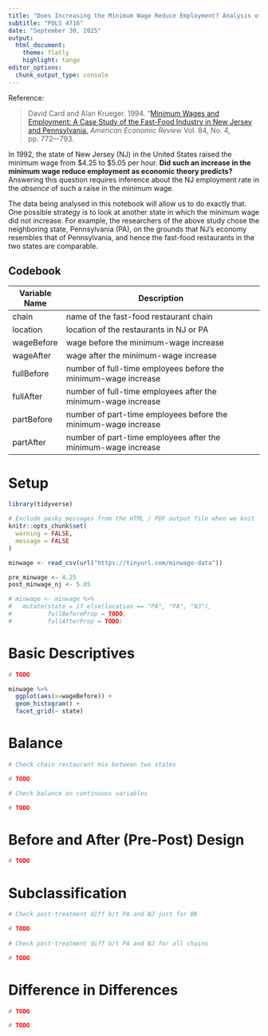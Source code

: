 ```yaml
---
title: "Does Increasing the Minimum Wage Reduce Employment? Analysis of an Observational Study"
subtitle: "POLS 4716"
date: "September 30, 2025"
output:
  html_document:
    theme: flatly
    highlight: tango
editor_options: 
  chunk_output_type: console
---
```


<!--
When you are ready, click on Knit button in R Studio to produce 
an HTML document of your results.
-->

Reference:

> David Card and Alan Krueger. 1994. "[Minimum Wages and Employment: A Case Study of the Fast-Food Industry in New Jersey and Pennsylvania.](https://davidcard.berkeley.edu/papers/njmin-aer.pdf) *American Economic Review* Vol. 84, No. 4, pp. 772–-793.

In 1992, the state of New Jersey (NJ) in the United States raised the minimum wage from \$4.25 to \$5.05 per hour. **Did such an increase in the minimum wage reduce employment as economic theory predicts?** Answering this question requires inference about the NJ employment rate in the *absence* of such a raise in the minimum wage.

The data being analysed in this notebook will allow us to do exactly that. One possible strategy is to look at another state in which the minimum wage did not increase. For example, the researchers of the above study chose the neighboring state, Pennsylvania (PA), on the grounds that NJ’s economy resembles that of Pennsylvania, and hence the fast-food restaurants in the two states are comparable.

## Codebook

| Variable Name    | Description                                                    |
|------------------|----------------------------------------------------------------|
| chain            | name of the fast-food restaurant chain                         |
| location         | location of the restaurants in NJ or PA                        |
| wageBefore       | wage before the minimum-wage increase                          |
| wageAfter        | wage after the minimum-wage increase                           |
| fullBefore       | number of full-time employees before the minimum-wage increase |
| fullAfter        | number of full-time employees after the minimum-wage increase  |
| partBefore       | number of part-time employees before the minimum-wage increase |
| partAfter        | number of part-time employees after the minimum-wage increase  |


# Setup

```r
library(tidyverse)

# Exclude pesky messages from the HTML / PDF output file when we knit
knitr::opts_chunk$set(
  warning = FALSE,
  message = FALSE
)

minwage <- read_csv(url("https://tinyurl.com/minwage-data"))

pre_minwage <- 4.25
post_minwage_nj <- 5.05 
```

```r
# minwage <- minwage %>%
#   mutate(state = if_else(location == "PA", "PA", "NJ"),
#          fullBeforeProp = TODO,
#          fullAfterProp = TODO)
```

# Basic Descriptives

```r
# TODO

minwage %>%
  ggplot(aes(x=wageBefore)) +
  geom_histogram() +
  facet_grid(~ state)
```

# Balance

```r
# Check chain restaurant mix between two states

# TODO

# Check balance on continuous variables

# TODO
```

# Before and After (Pre-Post) Design

```r
# TODO
```

# Subclassification

```r
# Check post-treatment diff b/t PA and NJ just for BK

# TODO
  
# Check post-treatment diff b/t PA and NJ for all chains

# TODO
```

# Difference in Differences

```r
# TODO
```

```r
# TODO
```
